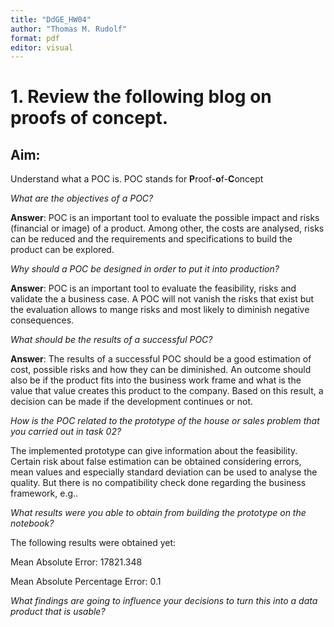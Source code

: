```yaml
---
title: "DdGE_HW04"
author: "Thomas M. Rudolf"
format: pdf
editor: visual
---
```


# 1. Review the following blog on proofs of concept.

## Aim:

Understand what a POC is. POC stands for **P**roof-**o**f-**C**oncept

*What are the objectives of a POC?*

**Answer**: POC is an important tool to evaluate the possible impact and risks (financial or image) of a product. Among other, the costs are analysed, risks can be reduced and the requirements and specifications to build the product can be explored.

*Why should a POC be designed in order to put it into production?*

**Answer**: POC is an important tool to evaluate the feasibility, risks and validate the a business case. A POC will not vanish the risks that exist but the evaluation allows to mange risks and most likely to diminish negative consequences.

*What should be the results of a successful POC?*

**Answer**: The results of a successful POC should be a good estimation of cost, possible risks and how they can be diminished. An outcome should also be if the product fits into the business work frame and what is the value that value creates this product to the company. Based on this result, a decision can be made if the development continues or not.

*How is the POC related to the prototype of the house or sales problem that you carried out in task 02?*

The implemented prototype can give information about the feasibility. Certain risk about false estimation can be obtained considering errors, mean values and especially standard deviation can be used to analyse the quality. But there is no compatibility check done regarding the business framework, e.g..

*What results were you able to obtain from building the prototype on the notebook?*

The following results were obtained yet:

Mean Absolute Error: 17821.348

Mean Absolute Percentage Error: 0.1

*What findings are going to influence your decisions to turn this into a data product that is usable?*
